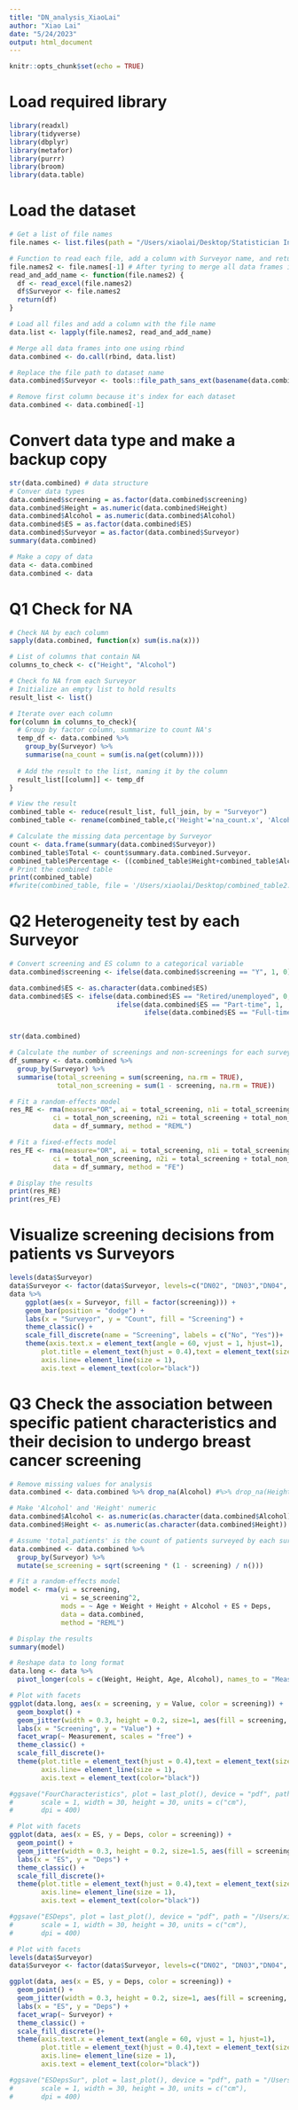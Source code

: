 ```yaml
---
title: "DN_analysis_XiaoLai"
author: "Xiao Lai"
date: "5/24/2023"
output: html_document
---
```


```r
knitr::opts_chunk$set(echo = TRUE)
```

# Load required library
```r
library(readxl)
library(tidyverse)
library(dbplyr)
library(metafor)
library(purrr)
library(broom)
library(data.table)
```

# Load the dataset
```r
# Get a list of file names
file.names <- list.files(path = "/Users/xiaolai/Desktop/Statistician Internship_Costello Medical", pattern = "*.xlsx", full.names = T)

# Function to read each file, add a column with Surveyor name, and return the data frame
file.names2 <- file.names[-1] # After tyring to merge all data frames into one, I found the dataset DN01 missing one column "ES". Therefore, exclude it from this analysis.
read_and_add_name <- function(file.names2) {
  df <- read_excel(file.names2)
  df$Surveyor <- file.names2
  return(df)
}

# Load all files and add a column with the file name
data.list <- lapply(file.names2, read_and_add_name)

# Merge all data frames into one using rbind
data.combined <- do.call(rbind, data.list)

# Replace the file path to dataset name
data.combined$Surveyor <- tools::file_path_sans_ext(basename(data.combined$Surveyor))

# Remove first column because it's index for each dataset
data.combined <- data.combined[-1]
```

# Convert data type and make a backup copy
```r
str(data.combined) # data structure
# Conver data types
data.combined$screening = as.factor(data.combined$screening) 
data.combined$Height = as.numeric(data.combined$Height)
data.combined$Alcohol = as.numeric(data.combined$Alcohol)
data.combined$ES = as.factor(data.combined$ES)
data.combined$Surveyor = as.factor(data.combined$Surveyor)
summary(data.combined)

# Make a copy of data
data <- data.combined
data.combined <- data
```

# Q1 Check for NA
```r
# Check NA by each column
sapply(data.combined, function(x) sum(is.na(x)))

# List of columns that contain NA
columns_to_check <- c("Height", "Alcohol")

# Check fo NA from each Surveyor
# Initialize an empty list to hold results
result_list <- list()

# Iterate over each column
for(column in columns_to_check){
  # Group by factor column, summarize to count NA's
  temp_df <- data.combined %>%
    group_by(Surveyor) %>%
    summarise(na_count = sum(is.na(get(column))))
  
  # Add the result to the list, naming it by the column
  result_list[[column]] <- temp_df
}

# View the result
combined_table <- reduce(result_list, full_join, by = "Surveyor")
combined_table <- rename(combined_table,c('Height'='na_count.x', 'Alcohol'='na_count.y')) # rename the column names

# Calculate the missing data percentage by Surveyor
count <- data.frame(summary(data.combined$Surveyor))
combined_table$Total <- count$summary.data.combined.Surveyor.
combined_table$Percentage <- ((combined_table$Height+combined_table$Alcohol)/combined_table$Total)*100
# Print the combined table
print(combined_table)
#fwrite(combined_table, file = '/Users/xiaolai/Desktop/combined_table2.csv')
```
# Q2 Heterogeneity test by each Surveyor
```r
# Convert screening and ES column to a categorical variable
data.combined$screening <- ifelse(data.combined$screening == "Y", 1, 0)

data.combined$ES <- as.character(data.combined$ES)
data.combined$ES <- ifelse(data.combined$ES == "Retired/unemployed", 0,
                           ifelse(data.combined$ES == "Part-time", 1,
                                  ifelse(data.combined$ES == "Full-time", 2, NA)))


str(data.combined)

```

```r
# Calculate the number of screenings and non-screenings for each surveyor
df_summary <- data.combined %>%
  group_by(Surveyor) %>%
  summarise(total_screening = sum(screening, na.rm = TRUE),
            total_non_screening = sum(1 - screening, na.rm = TRUE))

# Fit a random-effects model
res_RE <- rma(measure="OR", ai = total_screening, n1i = total_screening + total_non_screening, 
           ci = total_non_screening, n2i = total_screening + total_non_screening, 
           data = df_summary, method = "REML")

# Fit a fixed-effects model
res_FE <- rma(measure="OR", ai = total_screening, n1i = total_screening + total_non_screening, 
           ci = total_non_screening, n2i = total_screening + total_non_screening, 
           data = df_summary, method = "FE")

# Display the results
print(res_RE)
print(res_FE)
```

# Visualize screening decisions from patients vs Surveyors
```r
levels(data$Surveyor)
data$Surveyor <- factor(data$Surveyor, levels=c("DN02", "DN03","DN04",  "DN05","DN06", "DN07", "DN08","DN09", "DN010", "DN011", "DN012")) # reorder the data for labeling 
data %>%
    ggplot(aes(x = Surveyor, fill = factor(screening))) +
    geom_bar(position = "dodge") +
    labs(x = "Surveyor", y = "Count", fill = "Screening") +
    theme_classic() +
    scale_fill_discrete(name = "Screening", labels = c("No", "Yes"))+
    theme(axis.text.x = element_text(angle = 60, vjust = 1, hjust=1),
        plot.title = element_text(hjust = 0.4),text = element_text(size=20),
        axis.line= element_line(size = 1),
        axis.text = element_text(color="black"))
```


# Q3 Check the association between specific patient characteristics and their decision to undergo breast cancer screening
```r
# Remove missing values for analysis
data.combined <- data.combined %>% drop_na(Alcohol) #%>% drop_na(Height)

# Make 'Alcohol' and 'Height' numeric
data.combined$Alcohol <- as.numeric(as.character(data.combined$Alcohol))
data.combined$Height <- as.numeric(as.character(data.combined$Height))

# Assume 'total_patients' is the count of patients surveyed by each surveyor.
data.combined <- data.combined %>%
  group_by(Surveyor) %>%
  mutate(se_screening = sqrt(screening * (1 - screening) / n()))

# Fit a random-effects model
model <- rma(yi = screening, 
             vi = se_screening^2, 
             mods = ~ Age + Weight + Height + Alcohol + ES + Deps, 
             data = data.combined, 
             method = "REML")

# Display the results
summary(model)
```


```r
# Reshape data to long format
data.long <- data %>%
  pivot_longer(cols = c(Weight, Height, Age, Alcohol), names_to = "Measurement", values_to = "Value")

# Plot with facets
ggplot(data.long, aes(x = screening, y = Value, color = screening)) +
  geom_boxplot() +
  geom_jitter(width = 0.3, height = 0.2, size=1, aes(fill = screening, color = screening))+
  labs(x = "Screening", y = "Value") +
  facet_wrap(~ Measurement, scales = "free") +
  theme_classic() +
  scale_fill_discrete()+
  theme(plot.title = element_text(hjust = 0.4),text = element_text(size=20),
        axis.line= element_line(size = 1),
        axis.text = element_text(color="black"))

#ggsave("FourCharacteristics", plot = last_plot(), device = "pdf", path = "/Users/xiaolai/Desktop/",
#       scale = 1, width = 30, height = 30, units = c("cm"),
#       dpi = 400)
```

```r
# Plot with facets
ggplot(data, aes(x = ES, y = Deps, color = screening)) +
  geom_point() +
  geom_jitter(width = 0.3, height = 0.2, size=1.5, aes(fill = screening, color = screening))+
  labs(x = "ES", y = "Deps") +
  theme_classic() +
  scale_fill_discrete()+
  theme(plot.title = element_text(hjust = 0.4),text = element_text(size=20),
        axis.line= element_line(size = 1),
        axis.text = element_text(color="black"))

#ggsave("ESDeps", plot = last_plot(), device = "pdf", path = "/Users/xiaolai/Desktop/",
#       scale = 1, width = 30, height = 30, units = c("cm"),
#       dpi = 400)
```

```r
# Plot with facets
levels(data$Surveyor)
data$Surveyor <- factor(data$Surveyor, levels=c("DN02", "DN03","DN04",  "DN05","DN06", "DN07", "DN08","DN09", "DN010", "DN011", "DN012")) # reorder label

ggplot(data, aes(x = ES, y = Deps, color = screening)) +
  geom_point() +
  geom_jitter(width = 0.3, height = 0.2, size=1, aes(fill = screening, color = screening))+
  labs(x = "ES", y = "Deps") +
  facet_wrap(~ Surveyor) +
  theme_classic() +
  scale_fill_discrete()+
  theme(axis.text.x = element_text(angle = 60, vjust = 1, hjust=1),
        plot.title = element_text(hjust = 0.4),text = element_text(size=20),
        axis.line= element_line(size = 1),
        axis.text = element_text(color="black"))

#ggsave("ESDepsSur", plot = last_plot(), device = "pdf", path = "/Users/xiaolai/Desktop/",
#       scale = 1, width = 30, height = 30, units = c("cm"),
#       dpi = 400)
```
